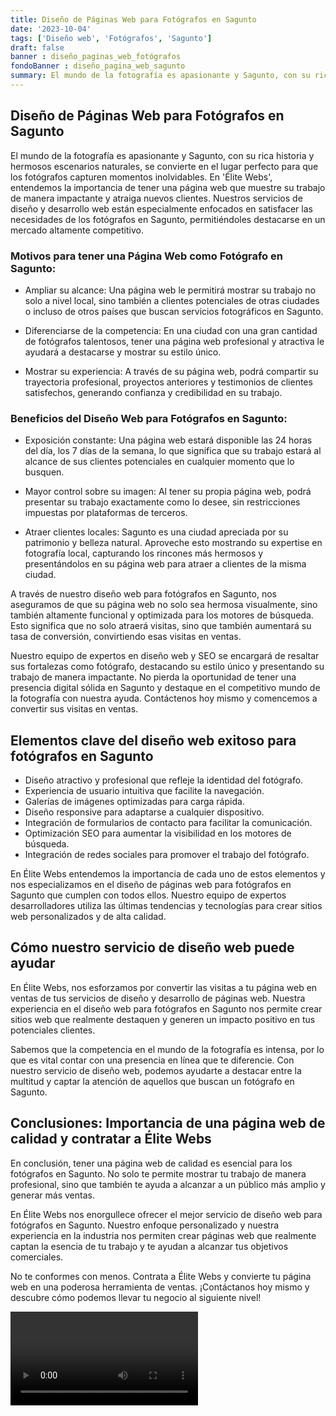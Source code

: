 ```yaml
---
title: Diseño de Páginas Web para Fotógrafos en Sagunto
date: '2023-10-04'
tags: ['Diseño web', 'Fotógrafos', 'Sagunto']
draft: false
banner : diseño_paginas_web_fotógrafos
fondoBanner : diseño_pagina_web_sagunto
summary: El mundo de la fotografía es apasionante y Sagunto, con su rica historia y hermosos escenarios naturales, se convierte en el lugar perfecto para que los fotógrafos capturen momentos inolvidables. En 'Élite Webs', entendemos la importancia de tener una página web que muestre su trabajo de manera impactante y atraiga nuevos clientes. Nuestros servicios de diseño y desarrollo web están especialmente enfocados en satisfacer las necesidades de los fotógrafos en Sagunto, permitiéndoles destacarse en un mercado altamente competitivo.
---
```


## Diseño de Páginas Web para Fotógrafos en Sagunto

El mundo de la fotografía es apasionante y Sagunto, con su rica historia y hermosos escenarios naturales, se convierte en el lugar perfecto para que los fotógrafos capturen momentos inolvidables. En 'Élite Webs', entendemos la importancia de tener una página web que muestre su trabajo de manera impactante y atraiga nuevos clientes. Nuestros servicios de diseño y desarrollo web están especialmente enfocados en satisfacer las necesidades de los fotógrafos en Sagunto, permitiéndoles destacarse en un mercado altamente competitivo.

### Motivos para tener una Página Web como Fotógrafo en Sagunto:

- Ampliar su alcance: Una página web le permitirá mostrar su trabajo no solo a nivel local, sino también a clientes potenciales de otras ciudades o incluso de otros países que buscan servicios fotográficos en Sagunto.

- Diferenciarse de la competencia: En una ciudad con una gran cantidad de fotógrafos talentosos, tener una página web profesional y atractiva le ayudará a destacarse y mostrar su estilo único.

- Mostrar su experiencia: A través de su página web, podrá compartir su trayectoria profesional, proyectos anteriores y testimonios de clientes satisfechos, generando confianza y credibilidad en su trabajo.

### Beneficios del Diseño Web para Fotógrafos en Sagunto:

- Exposición constante: Una página web estará disponible las 24 horas del día, los 7 días de la semana, lo que significa que su trabajo estará al alcance de sus clientes potenciales en cualquier momento que lo busquen.

- Mayor control sobre su imagen: Al tener su propia página web, podrá presentar su trabajo exactamente como lo desee, sin restricciones impuestas por plataformas de terceros.

- Atraer clientes locales: Sagunto es una ciudad apreciada por su patrimonio y belleza natural. Aproveche esto mostrando su expertise en fotografía local, capturando los rincones más hermosos y presentándolos en su página web para atraer a clientes de la misma ciudad.

A través de nuestro diseño web para fotógrafos en Sagunto, nos aseguramos de que su página web no solo sea hermosa visualmente, sino también altamente funcional y optimizada para los motores de búsqueda. Esto significa que no solo atraerá visitas, sino que también aumentará su tasa de conversión, convirtiendo esas visitas en ventas.

Nuestro equipo de expertos en diseño web y SEO se encargará de resaltar sus fortalezas como fotógrafo, destacando su estilo único y presentando su trabajo de manera impactante. No pierda la oportunidad de tener una presencia digital sólida en Sagunto y destaque en el competitivo mundo de la fotografía con nuestra ayuda. Contáctenos hoy mismo y comencemos a convertir sus visitas en ventas.

<GifSeo />

<Cta />

## Elementos clave del diseño web exitoso para fotógrafos en Sagunto

- Diseño atractivo y profesional que refleje la identidad del fotógrafo.
- Experiencia de usuario intuitiva que facilite la navegación.
- Galerías de imágenes optimizadas para carga rápida.
- Diseño responsive para adaptarse a cualquier dispositivo.
- Integración de formularios de contacto para facilitar la comunicación.
- Optimización SEO para aumentar la visibilidad en los motores de búsqueda.
- Integración de redes sociales para promover el trabajo del fotógrafo.

En Élite Webs entendemos la importancia de cada uno de estos elementos y nos especializamos en el diseño de páginas web para fotógrafos en Sagunto que cumplen con todos ellos. Nuestro equipo de expertos desarrolladores utiliza las últimas tendencias y tecnologías para crear sitios web personalizados y de alta calidad.

## Cómo nuestro servicio de diseño web puede ayudar

En Élite Webs, nos esforzamos por convertir las visitas a tu página web en ventas de tus servicios de diseño y desarrollo de páginas web. Nuestra experiencia en el diseño web para fotógrafos en Sagunto nos permite crear sitios web que realmente destaquen y generen un impacto positivo en tus potenciales clientes.

Sabemos que la competencia en el mundo de la fotografía es intensa, por lo que es vital contar con una presencia en línea que te diferencie. Con nuestro servicio de diseño web, podemos ayudarte a destacar entre la multitud y captar la atención de aquellos que buscan un fotógrafo en Sagunto.

## Conclusiones: Importancia de una página web de calidad y contratar a Élite Webs

En conclusión, tener una página web de calidad es esencial para los fotógrafos en Sagunto. No solo te permite mostrar tu trabajo de manera profesional, sino que también te ayuda a alcanzar a un público más amplio y generar más ventas.

En Élite Webs nos enorgullece ofrecer el mejor servicio de diseño web para fotógrafos en Sagunto. Nuestro enfoque personalizado y nuestra experiencia en la industria nos permiten crear páginas web que realmente captan la esencia de tu trabajo y te ayudan a alcanzar tus objetivos comerciales.

No te conformes con menos. Contrata a Élite Webs y convierte tu página web en una poderosa herramienta de ventas. ¡Contáctanos hoy mismo y descubre cómo podemos llevar tu negocio al siguiente nivel!

<Video />

<CtaBot job='Fotógrafos' city='Sagunto'/>

<Gmaps query='Sagunto+españa+maps' />